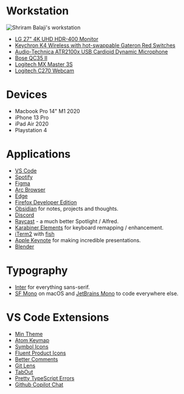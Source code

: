 # Workstation

<Image
  src="/images/workstation.webp"
  width={400}
  height={300}
  priority
  placeholder="blur"
  alt="Shriram Balaji's workstation"
/>

- [LG 27" 4K UHD HDR-400 Monitor](https://www.amazon.in/dp/B08J5X2LV4/ref=cm_sw_r_api_i_3EDXKVSTFEQYRY81B4AR_0?_encoding=UTF8&psc=1)
- [Keychron K4 Wireless with hot-swappable Gateron Red Switches](https://keychron.in/product/keychron-k4/)
- [Audio-Technica ATR2100x USB Cardioid Dynamic Microphone](https://www.amazon.in/gp/product/B07ZPBFVKK/ref=ppx_yo_dt_b_search_asin_title?ie=UTF8&psc=1)
- [Bose QC35 II](https://www.boseapac.com/en_in/products/headphones/over_ear_headphones/quietcomfort-35-wireless-ii.html)
- [Logitech MX Master 3S](https://www.amazon.in/Logitech-MX-Master-3S-Chrome-Graphite/dp/B0B11LJ69K)
- [Logitech C270 Webcam](https://www.amazon.in/gp/product/B008QS9J6Y/ref=ppx_yo_dt_b_search_asin_title?ie=UTF8&psc=1)

# Devices

- Macbook Pro 14" M1 2020
- iPhone 13 Pro
- iPad Air 2020
- Playstation 4

# Applications

- [VS Code](https://code.visualstudio.com)
- [Spotify](https://spotify.com)
- [Figma](https://figma.com)
- [Arc Browser](https://thebrowser.company/)
- [Edge](https://www.microsoft.com/en-us/edge)
- [Firefox Developer Edition](https://www.mozilla.org/en-US/firefox/developer/)
- [Obsidian](https://obsidian.md) for notes, projects and thoughts.
- [Discord](https://discord.com)
- [Raycast](https://www.raycast.com/) - a much better Spotlight / Alfred.
- [Karabiner Elements](https://karabiner-elements.pqrs.org/) for keyboard remapping / enhancement.
- [iTerm2](https://iterm2.com/) with [fish](https://fishshell.com/)
- [Apple Keynote](https://www.apple.com/in/keynote/) for making incredible presentations.
- [Blender](https://blender.org)

# Typography

- [Inter](https://rsms.me/inter) for everything sans-serif.
- [SF Mono](https://developer.apple.com/fonts/) on macOS and [JetBrains Mono](https://www.jetbrains.com/lp/mono/) to code everywhere else.

# VS Code Extensions

- [Min Theme](https://marketplace.visualstudio.com/items?itemName=miguelsolorio.min-theme)
- [Atom Keymap](https://marketplace.visualstudio.com/items?itemName=ms-vscode.atom-keybindings)
- [Symbol Icons](https://marketplace.visualstudio.com/items?itemName=miguelsolorio.symbols)
- [Fluent Product Icons](https://marketplace.visualstudio.com/items?itemName=miguelsolorio.fluent-icons)
- [Better Comments](https://marketplace.visualstudio.com/items?itemName=aaron-bond.better-comments)
- [Git Lens](https://marketplace.visualstudio.com/items?itemName=eamodio.gitlens)
- [TabOut](https://marketplace.visualstudio.com/items?itemName=albert.TabOut)
- [Pretty TypeScript Errors](https://marketplace.visualstudio.com/items?itemName=yoavbls.pretty-ts-errors)
- [Github Copilot Chat](https://marketplace.visualstudio.com/items?itemName=GitHub.copilot-chat)
